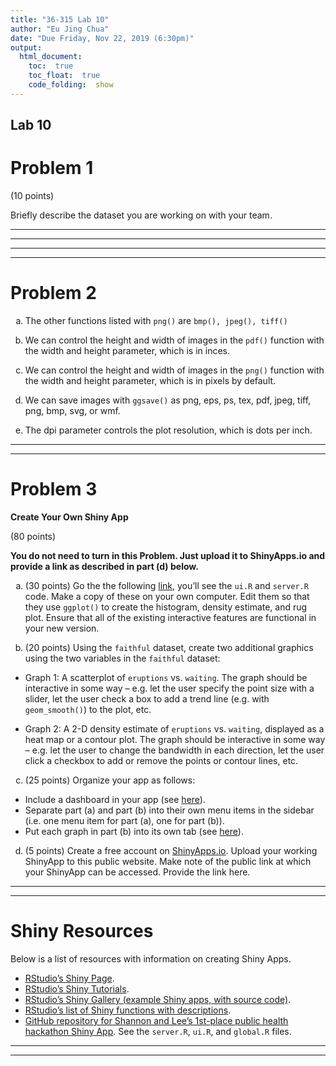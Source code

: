 ```yaml
---
title: "36-315 Lab 10"
author: "Eu Jing Chua"
date: "Due Friday, Nov 22, 2019 (6:30pm)"
output: 
  html_document:
    toc:  true
    toc_float:  true
    code_folding:  show
---
```



##  Lab 10






#  Problem 1

(10 points)

Briefly describe the dataset you are working on with your team.



***
***






***
***


#  Problem 2

(a)  The other functions listed with `png()` are `bmp(), jpeg(), tiff()`

(b)  We can control the height and width of images in the `pdf()` function with the width and height parameter, which is in inces.

(c)  We can control the height and width of images in the `png()` function with the width and height parameter, which is in pixels by default.

(d)  We can save images with `ggsave()` as png, eps, ps, tex, pdf, jpeg, tiff, png, bmp, svg, or wmf.

(e)  The dpi parameter controls the plot resolution, which is dots per inch.

***
***


# Problem 3

**Create Your Own Shiny App**

(80 points)


**You do not need to turn in this Problem. Just upload it to ShinyApps.io and provide a link as described in part (d) below.**


a.  (30 points) Go the the following
[link](https://shiny.rstudio.com/gallery/faithful.html), you'll see
the `ui.R` and `server.R` code.  Make a copy of these on your own
computer.  Edit them so that they use `ggplot()` to create the
histogram, density estimate, and rug plot.  Ensure that all of the
existing interactive features are functional in your new version.

b.  (20 points) Using the `faithful` dataset, create two additional
graphics using the two variables in the `faithful` dataset:

+ Graph 1: A scatterplot of `eruptions` vs. `waiting`.  The graph
should be interactive in some way -- e.g. let the user specify the
point size with a slider, let the user check a box to add a trend line
(e.g. with `geom_smooth()`) to the plot, etc.

+ Graph 2: A 2-D density estimate of `eruptions` vs. `waiting`,
displayed as a heat map or a contour plot.  The graph should be
interactive in some way -- e.g. let the user to change the bandwidth
in each direction, let the user click a checkbox to add or remove the
points or contour lines, etc.

c.  (25 points)  Organize your app as follows:  

+  Include a dashboard in your app (see [here](https://rstudio.github.io/shinydashboard/get_started.html)).  
+  Separate part (a) and part (b) into their own menu items in the sidebar (i.e. one menu item for part (a), one for part (b)).
+  Put each graph in part (b) into its own tab (see [here](http://shiny.rstudio.com/articles/tabsets.html)).

d.  (5 points) Create a free account on
[ShinyApps.io](www.ShinyApps.io).  Upload your working ShinyApp to
this public website.  Make note of the public link at which your
ShinyApp can be accessed.
Provide the link here.


***
***





#  Shiny Resources

Below is a list of resources with information on creating Shiny Apps.

+  [RStudio's Shiny Page](http://shiny.rstudio.com/).
+  [RStudio's Shiny Tutorials](http://shiny.rstudio.com/tutorial/).
+  [RStudio's Shiny Gallery (example Shiny apps, with source code)](http://shiny.rstudio.com/gallery/).
+  [RStudio's list of Shiny functions with descriptions](http://shiny.rstudio.com/reference/shiny/latest/).
+  [GitHub repository for Shannon and Lee's 1st-place public health hackathon Shiny App](https://github.com/shannong19/hackathon).  See the `server.R`, `ui.R`, and `global.R` files.







***
***


